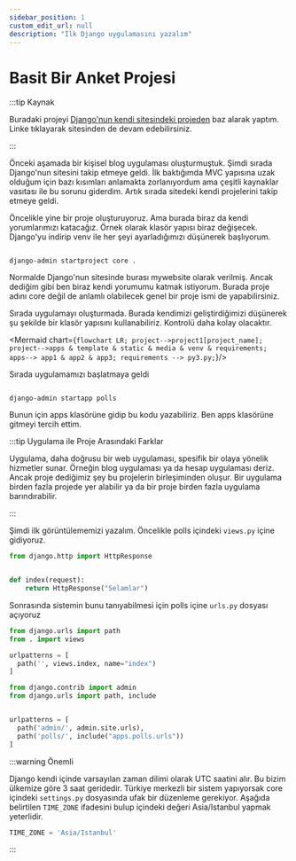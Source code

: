 ```yaml
---
sidebar_position: 1
custom_edit_url: null
description: "İlk Django uygulamasını yazalım"
---
```



# Basit Bir Anket Projesi

:::tip Kaynak

Buradaki projeyi [Django'nun kendi sitesindeki projeden](https://docs.djangoproject.com/en/4.1/intro/tutorial01/) baz alarak yaptım. Linke tıklayarak sitesinden de devam edebilirsiniz.

:::


Önceki aşamada bir kişisel blog uygulaması oluşturmuştuk. Şimdi sırada Django'nun sitesini takip etmeye geldi. İlk baktığımda MVC yapısına uzak olduğum için bazı kısımları anlamakta zorlanıyordum ama çeşitli kaynaklar vasıtası ile bu sorunu giderdim. Artık sırada sitedeki kendi projelerini takip etmeye geldi. 

Öncelikle yine bir proje oluşturuyoruz. Ama burada biraz da kendi yorumlarımızı katacağız. Örnek olarak klasör yapısı biraz değişecek. Django'yu indirip venv ile her şeyi ayarladığımızı düşünerek başlıyorum. 

```language-plain

django-admin startproject core .

```

Normalde Django'nun sitesinde burası mywebsite olarak verilmiş. Ancak dediğim gibi ben biraz kendi yorumumu katmak istiyorum. Burada proje adını core değil de anlamlı olabilecek genel bir proje ismi de yapabilirsiniz.

Sırada uygulamayı oluşturmada. Burada kendimizi geliştirdiğimizi düşünerek şu şekilde bir klasör yapısını kullanabiliriz. Kontrolü daha kolay olacaktır.


<Mermaid chart={`
  flowchart LR;
project-->project1[project_name];
project-->apps & template & static & media & venv & requirements;
apps--> app1 & app2 & app3;
requirements --> py3.py;
`}/>



Sırada uygulamamızı başlatmaya geldi 

```language-plain

django-admin startapp polls

```

Bunun için apps klasörüne gidip bu kodu yazabiliriz. Ben apps klasörüne gitmeyi tercih ettim.


:::tip Uygulama ile Proje Arasındaki Farklar

Uygulama, daha doğrusu bir web uygulaması, spesifik bir olaya yönelik hizmetler sunar. Örneğin blog uygulaması ya da hesap uygulaması deriz. Ancak proje dediğimiz şey bu projelerin birleşiminden oluşur. Bir uygulama birden fazla projede yer alabilir ya da bir proje birden fazla uygulama barındırabilir.

:::

Şimdi ilk görüntülememizi yazalım. Öncelikle polls içindeki `views.py` içine gidiyoruz.

```py title="apps/polls/views.py"
from django.http import HttpResponse


def index(request):
    return HttpResponse("Selamlar")

```

Sonrasında sistemin bunu tanıyabilmesi için polls içine `urls.py` dosyası açıyoruz



<Tabs>
  <TabItem value="polls" label="apps/polls/urls.py">

```py
from django.urls import path
from . import views

urlpatterns = [
  path('', views.index, name="index")
]
```
  
  </TabItem>
  <TabItem value="core" label="core/urls.py">

```py 
from django.contrib import admin
from django.urls import path, include


urlpatterns = [
  path('admin/', admin.site.urls),
  path('polls/', include("apps.polls.urls"))
]
```
  
  </TabItem>
</Tabs>



:::warning Önemli

Django kendi içinde varsayılan zaman dilimi olarak UTC saatini alır. Bu bizim ülkemize göre 3 saat geridedir. Türkiye merkezli bir sistem yapıyorsak core içindeki `settings.py` dosyasında ufak bir düzenleme gerekiyor. Aşağıda belirtilen `TIME_ZONE` ifadesini bulup içindeki değeri Asia/Istanbul yapmak yeterlidir.

```py title="core/settings.py"
TIME_ZONE = 'Asia/Istanbul'
```
:::
